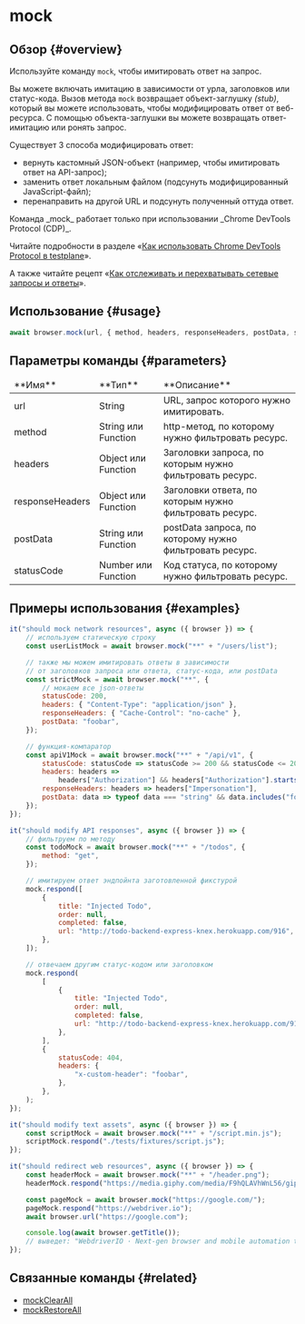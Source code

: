 
# mock

## Обзор {#overview}

Используйте команду `mock`, чтобы имитировать ответ на запрос.

Вы можете включать имитацию в зависимости от урла, заголовков или статус-кода. Вызов метода `mock` возвращает объект-заглушку _(stub)_, который вы можете использовать, чтобы модифицировать ответ от веб-ресурса. С помощью объекта-заглушки вы можете возвращать ответ-имитацию или ронять запрос.

Существует 3 способа модифицировать ответ:

-   вернуть кастомный JSON-объект (например, чтобы имитировать ответ на API-запрос);
-   заменить ответ локальным файлом (подсунуть модифицированный JavaScript-файл);
-   перенаправить на другой URL и подсунуть полученный оттуда ответ.

<Admonition type="warning">
Команда _mock_ работает только при использовании _Chrome DevTools Protocol (CDP)_.

Читайте подробности в разделе «[Как использовать Chrome DevTools Protocol в testplane][how-to-use-cdp]».

А также читайте рецепт «[Как отслеживать и перехватывать сетевые запросы и ответы][how-to-intercept-requests-and-responses]».

</Admonition>

## Использование {#usage}

```javascript
await browser.mock(url, { method, headers, responseHeaders, postData, statusCode });
```

## Параметры команды {#parameters}

<table>
<thead>
<tr><td>**Имя**</td><td>**Тип**</td><td>**Описание**</td></tr>
</thead>
<tbody>
<tr><td>url</td><td>String</td><td>URL, запрос которого нужно имитировать.</td></tr>
<tr><td>method</td><td>String или Function</td><td>http-метод, по которому нужно фильтровать ресурс.</td></tr>
<tr><td>headers</td><td>Object или Function</td><td>Заголовки запроса, по которым нужно фильтровать ресурс.</td></tr>
<tr><td>responseHeaders</td><td>Object или Function</td><td>Заголовки ответа, по которым нужно фильтровать ресурс.</td></tr>
<tr><td>postData</td><td>String или Function</td><td>postData запроса, по которому нужно фильтровать ресурс.</td></tr>
<tr><td>statusCode</td><td>Number или Function</td><td>Код статуса, по которому нужно фильтровать ресурс.</td></tr>

</tbody>
</table>

## Примеры использования {#examples}

```javascript
it("should mock network resources", async ({ browser }) => {
    // используем статическую строку
    const userListMock = await browser.mock("**" + "/users/list");

    // также мы можем имитировать ответы в зависимости
    // от заголовков запроса или ответа, статус-кода, или postData
    const strictMock = await browser.mock("**", {
        // мокаем все json-ответы
        statusCode: 200,
        headers: { "Content-Type": "application/json" },
        responseHeaders: { "Cache-Control": "no-cache" },
        postData: "foobar",
    });

    // функция-компаратор
    const apiV1Mock = await browser.mock("**" + "/api/v1", {
        statusCode: statusCode => statusCode >= 200 && statusCode <= 203,
        headers: headers =>
            headers["Authorization"] && headers["Authorization"].startsWith("Bearer "),
        responseHeaders: headers => headers["Impersonation"],
        postData: data => typeof data === "string" && data.includes("foo"),
    });
});

it("should modify API responses", async ({ browser }) => {
    // фильтруем по методу
    const todoMock = await browser.mock("**" + "/todos", {
        method: "get",
    });

    // имитируем ответ эндпойнта заготовленной фикстурой
    mock.respond([
        {
            title: "Injected Todo",
            order: null,
            completed: false,
            url: "http://todo-backend-express-knex.herokuapp.com/916",
        },
    ]);

    // отвечаем другим статус-кодом или заголовком
    mock.respond(
        [
            {
                title: "Injected Todo",
                order: null,
                completed: false,
                url: "http://todo-backend-express-knex.herokuapp.com/916",
            },
        ],
        {
            statusCode: 404,
            headers: {
                "x-custom-header": "foobar",
            },
        },
    );
});

it("should modify text assets", async ({ browser }) => {
    const scriptMock = await browser.mock("**" + "/script.min.js");
    scriptMock.respond("./tests/fixtures/script.js");
});

it("should redirect web resources", async ({ browser }) => {
    const headerMock = await browser.mock("**" + "/header.png");
    headerMock.respond("https://media.giphy.com/media/F9hQLAVhWnL56/giphy.gif");

    const pageMock = await browser.mock("https://google.com/");
    pageMock.respond("https://webdriver.io");
    await browser.url("https://google.com");

    console.log(await browser.getTitle());
    // выведет: "WebdriverIO · Next-gen browser and mobile automation test framework for Node.js"
});
```

## Связанные команды {#related}

-   [mockClearAll](../mockClearAll)
-   [mockRestoreAll](../mockRestoreAll)

[how-to-use-cdp]: ../../../guides/how-to-use-cdp
[how-to-intercept-requests-and-responses]: ../../../guides/how-to-intercept-requests-and-responses
